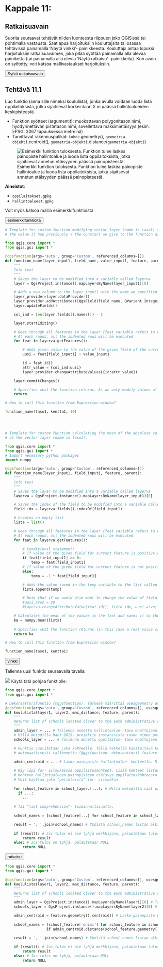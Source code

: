 # Kappale 11: 

## Ratkaisuavain

Suorita seuraavat tehtävät niiden luonteesta riippuen joko QGISissä tai pohtimalla vastausta. Saat apua harjoituksiin kouluttajalta tai osassa tehtävissä painamalla 'Näytä vinkki'- painikkeesta. Kouluttaja antaa lopuksi harjoituksiin ratkaisuavaimen, joka pitää syöttää painamalla alla olevaa painiketta (tai painamalla alla olevia 'Näytä ratkaisu'- painikkeita). Kun avain on syötetty, voit katsoa mallivastaukset harjoituksiin.

<button onclick="enterToken()" class="btn">Syötä ratkaisuavain</button>

## Tehtävä 11.1

Luo funktio (anna sille nimeksi koululista), jonka avulla voidaan luoda lista oppilaitoksista, jotka sijaitsevat korkeintaan X m päässä hallintoalueiden keskipisteestä.

- Funktion syötteet (argumentit): muokattavan polygonitason nimi, hyödynnettävän pistetason nimi, sovellettava maksimietäisyys (esim. EPSG: 3067 tapauksessa metreinä)
- Tarvittavat rakennuspalikat: ```kohde```.geometry(), ```geometria-objekti```.centroid(), ```geometria-objekti```.distance(```geometria-objekti```)

![Esimerkki funktion tuloksesta. Funktion tulee laskea painopiste hallintoalue ja luoda lista oppilaitoksista, jotka sijaitsevat annetun etäisyyden päässä painopisteestä.](img/sessio_4/image1.png)

**Aineistot**: 

- ```oppilaitokset.gpkg```
- ```hallintoalueet.gpkg```

Voit myös katsoa mallia esimerkkifunktioista:

<button onclick="toggleAnswer(this)" class="btn answer_btn">esimerkkifunktioita</button>

::: hidden-box
::: code-box
``` python
# Template for custom function modifying vector layer (name is taso1) so that its attribute field (name is kentta1) will always get
# the value it had previously + the constant we give to the function as parameter.

from qgis.core import *
from qgis.gui import *

@qgsfunction(args='auto', group='Custom', referenced_columns=[])
def function_name(layer_input1, field_name, value_input1, feature, parent):
    """
    Info text
    """
    # Saves the layer to be modified into a variable called layerva
    layer = QgsProject.instance().mapLayersByName(layer_input1)[0]

    # Adds a new column to the layer_inout1 with the name we specified as input
    layer_provider=layer.dataProvider()
    layer_provider.addAttributes([QgsField(field_name, QVariant.Integer)])
    layer.updateFields()

    col_ind = len(layer.fields().names()) - 1

    layer.startEditing()

    # Goes through all features in the layer (feat variable refers to each feature in the given layer once)
    # At each round, all the indented rows will be executed
    for feat in layerva.getFeatures():

        # Adds given value to the value of the given field of the current feature
        uusi = feat[field_input1] + value_input1

        id = feat.id()
        attr_value = {col_ind:uusi}
        layer_provider.changeAttributeValues({id:attr_value})

    layer.commitChanges()

    # Specifies what the function returns. As we only modify values of the layer > nothing gets returned
    return

# How to call this function from Expression window?

function_name(taso1, kentta1, 10)




# Template for custom function calculating the mean of the absolute value of the attribute field (name is kentta1)
# of the vector layer (name is taso1).

from qgis.core import *
from qgis.gui import *
# Import necessary python packages
import numpy

@qgsfunction(args='auto', group='Custom', referenced_columns=[])
def function_name(layer_input1, field_input1, feature, parent):
    """
    Info text
    """
    # Saves the layer to be modified into a variable called layerva
    layerva = QgsProject.instance().mapLayersByName(layer_input1)[0]

    # Saves the index of the field to be modified into a variable called field_idx
    field_idx = layerva.fields().indexOf(field_input1)

    # Creates an empty list
    lista = list()

    # Goes through all features in the layer (feat variable refers to each feature in the given layer once)
    # At each round, all the indented rows will be executed
    for feat in layerva.getFeatures():

    	# Conditional statement:
    	# if value of the given field for current feature is positive or zero, set temp variable to match current value
    	if feat[field_input1] >= 0:
    		temp = feat[field_input1]
    	# if value of the given field for current feature is not positive or zero, set temp variable to match current value multiplied with -1
    	else:
    		temp = -1 * feat[field_input1]

    	# Adds the value saved in the temp variable to the list called lista
        lista.append(temp)

        # Note that if we would also want to change the value of field_input1, we would use:
        #uusi_arvo = 99
        #layerva.changeAttributeValue(feat.id(), field_idx, uusi_arvo)

    # Calculates the mean of the values in the list and saves it to the variable called ka
    ka = numpy.mean(lista)
    
    # Specifies what the function returns (in this case a real value saved in the variable ka)
    return ka

# How to call this function from Expression window?

function_name(taso1, kentta1)
```
:::
:::

<button onclick="toggleAnswer(this)" class="btn answer_btn">vinkki</button>

::: hidden-box
Tallenna uusi funktio seuraavalla tavalla:

![](img/sessio_4/image2.gif)
Käytä tätä pohjaa funktiolle:

::: code-box
``` python
from qgis.core import *
from qgis.gui import *

# Dekoraattorifunktio (@qgsfunction). Tärkeää määrittää usesgeometry avainsana-argumentti 'True':ksi
@qgsfunction(args='auto', group='Custom', referenced_columns=[], usesgeometry=True) 
def koululista(layer1, layer2, max_distance, feature, parent):
    """
    Returns list of schools located closer to the each administrative area's centroid than given distance.
    """
    admin_layer = ... # Tallenna annettu hallintoalue- taso muuttujaan.
    # Millä metodilla haet QGIS- projektin instanssista tason nimen perusteella?
    schools_layer = ... # Tallenna annettu oppilaitos- taso muuttujaan samalla tavalla.

    # Funktio suoritetaan joka kohteelle. Tällä hetkellä käsiteltävä kohde on 
    # automaattisesti tallennettu (@qgsfunction- dekoraattori) feature- muuttujaan.

    admin_centroid = ... # Laske painopiste hallintoalue- kohteelle. Millä metodilla voit laskea geometrialle painopisteen?
    
    # Käy läpi for- silmukasssa oppilaitoskohteet. Lisää kohteet listaan 'school_names', jos
    # kohteen hallintoalueen painopisteen etäisyys oppilaitoskohteesta on alle 'max_distance'- argumentin.
    # Voit käyttää joko "perinteistä" for- silmukkaa
    
    for school_feature in school_layer.(...): # Millä metodilla saat palautettua tason kohteet?
      if ...:
        ...
      
    # Tai "list comprehension"- toiminnallisuutta:
    
    school_names = [school_feature[...] for school_feature in school_layer.(...) if ...]

    result = ', '.join(school_names) # Yhdistä school_names listan alkiot, erottimena pilkku ja välilyönti
    
    if (result): # Jos tulos ei ole tyhjä merkkijono, palautetaan tulos
        return result
    else: # Jos tulos on tyhjä, palautetaan NULL
        return NULL
```
:::
:::

<button onclick="toggleAnswer(this)" class="btn answer_btn token">ratkaisu</button>

::: hidden-box
::: code-box
``` python
from qgis.core import *
from qgis.gui import *

@qgsfunction(args='auto', group='Custom', referenced_columns=[], usesgeometry=True)
def koululista(layer1, layer2, max_distance, feature, parent):
    """
    Returns list of schools located closer to the each administrative area's centroid than given distance.
    """
    admin_layer = QgsProject.instance().mapLayersByName(layer1)[0] # Tallenna annettu hallintoalue- taso muuttujaan
    schools_layer = QgsProject.instance().mapLayersByName(layer2)[0] # Tallenna annettu oppilaitos- taso muuttujaan

    admin_centroid = feature.geometry().centroid() # Laske painopiste hallintoalue- kohteelle
                                                   
    school_names = [school_feature['onimi'] for school_feature in schools_layer.getFeatures() # Käy läpi for- silmukassa oppilaitoskohteet ja
                   if admin_centroid.distance(school_feature.geometry()) < max_distance] # tarkista onko etäisyys painopisteeseen alle annetun argumentin

    result = ', '.join(school_names) # Yhdistä school_names listan alkiot, erottimena pilkku ja välilyönti
    
    if (result): # Jos tulos ei ole tyhjä merkkijono, palautetaan tulos
        return result
    else: # Jos tulos on tyhjä, palautetaan NULL
        return NULL
```
:::
:::
